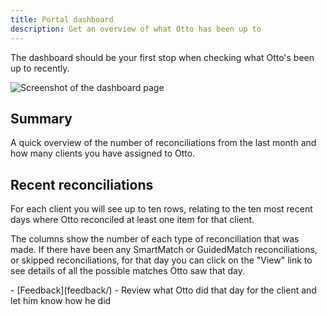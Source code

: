 ```yaml
---
title: Portal dashboard
description: Get an overview of what Otto has been up to
---
```



The dashboard should be your first stop when checking what Otto's been up to recently.

<Image src={dashboardImage} alt="Screenshot of the dashboard page" />

## Summary
A quick overview of the number of reconciliations from the last month and how many clients you have assigned to Otto.

## Recent reconciliations
For each client you will see up to ten rows, relating to the ten most recent days where Otto reconciled at least one item for that client.

The columns show the number of each type of reconciliation that was made. If there have been any SmartMatch or GuidedMatch reconciliations, or skipped reconciliations, for that day you can click on the "View" link to see details of all the possible matches Otto saw that day.

<Aside type="tip" title="Related pages">
    - [Feedback](feedback/) - Review what Otto did that day for the client and let him know how he did
</Aside>
